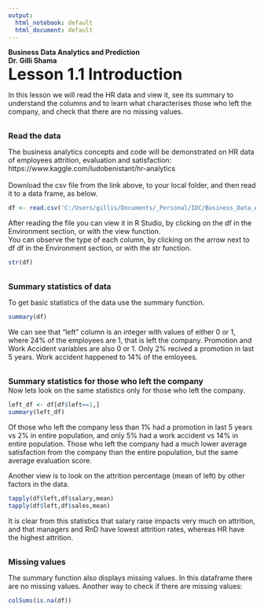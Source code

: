```yaml
---
output:
  html_notebook: default
  html_document: default
---
```

<b>
Business Data Analytics and Prediction</br>
Dr. Gilli Shama </br>
<font size=6>Lesson 1.1 Introduction </font></br>
 </b>
 
In this lesson we will read the HR data and view it, see its summary to understand the columns and to learn what characterises those who left the company, and check that there are no missing values.
 
<b> </br> <font size=3>Read the data </font></br> </b> 

The business analytics concepts and code will be demonstrated on HR data of employees attrition, evaluation and satisfaction: https://www.kaggle.com/ludobenistant/hr-analytics  
</br>
Download the csv file from the link above, to your local folder, and then read it to a data frame, as below.


```r
df <- read.csv('C:/Users/gillis/Documents/_Personal/IDC/Business_Data_Analytics/human-resources-analytics/HR_comma_sep.csv') # Change this path to your downloaded file
```

After reading the file you can view it in R Studio, by clicking on the df in the Environment section, or with the view function. 
</br>
You can observe the type of each column, by clicking on the arrow next to df df in the Environment section, or with the str function.
```r
str(df)
```

<b> </br> <font size=3>Summary statistics of data </font></br> </b> 

To get basic statistics of the data use the summary function.

```r
summary(df)
```
We can see that "left" column is an integer with values of either 0 or 1, where 24% of the employees are 1, that is left the company.
Promotion and Work Accident variables are also 0 or 1. Only 2% recived a promotion in last 5 years. Work accident happened to 14% of the emloyees. 

<b> </br> <font size=3>Summary statistics for those who left the company </font></br> </b> 
Now lets look on the same statistics only for those who left the company.
```r
left_df <- df[df$left==1,]
summary(left_df)
```

Of those who left the company less than 1% had a promotion in last 5 years vs 2% in entire population, and only 5% had a work accident vs 14% in entire population. Those who left the company had a much lower average satisfaction from the company than the entire population, but the same average evaluation score.

Another view is to look on the attrition percentage (mean of left) by other factors in the data.
```r
tapply(df$left,df$salary,mean)
tapply(df$left,df$sales,mean)
```

It is clear from this statistics that salary raise impacts very much on attrition, and that managers and RnD have lowest attrition rates, whereas HR have the highest attrition.

<b> </br> <font size=3>Missing values </font></br> </b> 


The summary function also displays missing values. In this dataframe there are no missing values. Another way to check if there are missing values:
```r
colSums(is.na(df))
```

